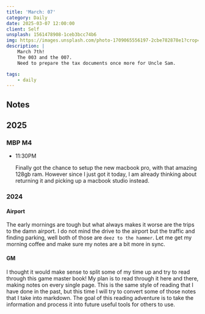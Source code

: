 ```yaml
---
title: 'March: 07'
category: Daily
date: 2025-03-07 12:00:00
client: Self
unsplash: 1561478908-1ceb3bcc74b6
img: https://images.unsplash.com/photo-1709065556197-2cbe782878e1?crop=entropy&cs=srgb&fm=jpg&ixid=MnwzNjM5Nzd8MHwxfHJhbmRvbXx8fHx8fHx8fDE2ODE3NDg2ODY&ixlib=rb-4.0.3&q=85
description: |
    March 7th!
    The 003 and the 007.
    Need to prepare the tax documents once more for Uncle Sam.

tags:
    - daily
---
```



## Notes

## 2025

### MBP M4

-   11:30PM

    Finally got the chance to setup the new macbook pro, with that amazing 128gb ram.
    However since I just got it today, I am already thinking about returning it and picking up a macbook studio instead.

### 2024


#### Airport

The early mornings are tough but what always makes it worse are the trips to the damn airport.
I do not mind the drive to the airport but the traffic and finding parking, well both of those are `deez to the hammer`.
Let me get my morning coffee and make sure my notes are a bit more in sync.


#### GM

I thought it would make sense to split some of my time up and try to read through this game master book!
My plan is to read through it here and there, making notes on every single page.
This is the same style of reading that I have done in the past, but this time I will try to convert some of those notes that I take into markdown. 
The goal of this reading adventure is to take the information and process it into future useful tools for others to use.

